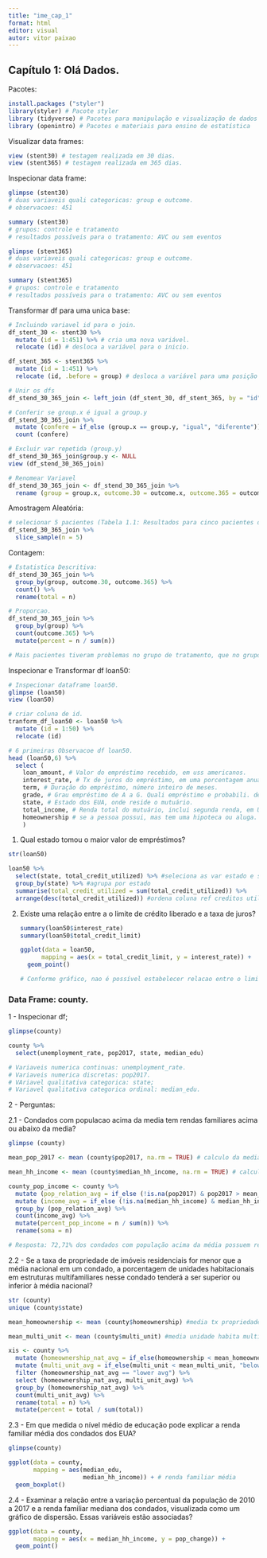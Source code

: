 ```yaml
---
title: "ime_cap_1"
format: html
editor: visual
autor: vitor paixao
---
```


## Capítulo 1: Olá Dados.

Pacotes:

```r
install.packages ("styler")
library(styler) # Pacote styler
library (tidyverse) # Pacotes para manipulação e visualização de dados
library (openintro) # Pacotes e materiais para ensino de estatística 
```

Visualizar data frames:

```r
view (stent30) # testagem realizada em 30 dias.
view (stent365) # testagem realizada em 365 dias.
```

Inspecionar data frame:

```r
glimpse (stent30)
# duas variaveis quali categoricas: group e outcome.
# observacoes: 451

summary (stent30)
# grupos: controle e tratamento
# resultados possíveis para o tratamento: AVC ou sem eventos

glimpse (stent365)
# duas variaveis quali categoricas: group e outcome.
# observacoes: 451

summary (stent365)
# grupos: controle e tratamento
# resultados possíveis para o tratamento: AVC ou sem eventos
```

Transformar df para uma unica base:

```r
# Incluindo variavel id para o join.
df_stent_30 <- stent30 %>%
  mutate (id = 1:451) %>% # cria uma nova variável.
  relocate (id) # desloca a variável para o inicio.

df_stent_365 <- stent365 %>%
  mutate (id = 1:451) %>%
  relocate (id, .before = group) # desloca a variável para uma posição especifica.

# Unir os dfs
df_stend_30_365_join <- left_join (df_stent_30, df_stent_365, by = "id")

# Conferir se group.x é igual a group.y
df_stend_30_365_join %>%
  mutate (confere = if_else (group.x == group.y, "igual", "diferente")) %>%
  count (confere)

# Excluir var repetida (group.y)
df_stend_30_365_join$group.y <- NULL 
view (df_stend_30_365_join)

# Renomear Variavel
df_stend_30_365_join <- df_stend_30_365_join %>%
  rename (group = group.x, outcome.30 = outcome.x, outcome.365 = outcome.y)
```

Amostragem Aleatória:

```r
# selecionar 5 pacientes (Tabela 1.1: Resultados para cinco pacientes do estudo do stent.)
df_stend_30_365_join %>% 
  slice_sample(n = 5)
```

Contagem:

```r
# Estatistica Descritiva:   
df_stend_30_365_join %>%
  group_by(group, outcome.30, outcome.365) %>%
  count() %>%
  rename(total = n)

# Proporcao. 
df_stend_30_365_join %>%
  group_by(group) %>%
  count(outcome.365) %>%
  mutate(percent = n / sum(n))

# Mais pacientes tiveram problemas no grupo de tratamento, que no grupo de controle.
```

Inspecionar e Transformar df loan50:

```r
# Inspecionar dataframe loan50.
glimpse (loan50)
view (loan50)

# criar coluna de id.
tranform_df_loan50 <- loan50 %>%
  mutate (id = 1:50) %>% 
  relocate (id)

# 6 primeiras Observacoe df loan50.
head (loan50,6) %>%
  select (
    loan_amount, # Valor do empréstimo recebido, em uss americanos.
    interest_rate, # Tx de juros do empréstimo, em uma porcentagem anual.
    term, # Duração do empréstimo, número inteiro de meses.
    grade, # Grau empréstimo de A a G. Quali empréstimo e probabili. de pagar.
    state, # Estado dos EUA, onde reside o mutuário.
    total_income, # Renda total do mutuário, inclui segunda renda, em US$.
    homeownership # se a pessoa possui, mas tem uma hipoteca ou aluga.
    )
```

1.  Qual estado tomou o maior valor de empréstimos?

```r
str(loan50)

loan50 %>% 
  select(state, total_credit_utilized) %>% #seleciona as var estado e saldo de credito tonado.
  group_by(state) %>% #agrupa por estado
  summarise(total_credit_utilized = sum(total_credit_utilized)) %>%
  arrange(desc(total_credit_utilized)) #ordena coluna ref creditos utilizados
```

2.  Existe uma relação entre a o limite de crédito liberado e a taxa de juros?

    ```r
    summary(loan50$interest_rate)
    summary(loan50$total_credit_limit)

    ggplot(data = loan50, 
          mapping = aes(x = total_credit_limit, y = interest_rate)) +
      geom_point()

    # Conforme gráfico, nao é possível estabelecer relacao entre o limite do empréstimo e a tx de juros. Independente do limite, as tx cobradas, em sua maioria, sao inferiores a 12,75%.
    ```

### Data Frame: county.

1 - Inspecionar df;

```r
glimpse(county)

county %>%
  select(unemployment_rate, pop2017, state, median_edu)

# Variaveis numerica continuas: unemployment_rate.
# Variaveis numerica discretas: pop2017.
# VAriavel qualitativa categorica: state;
# Variavel qualitativa categorica ordinal: median_edu.
```

2 - Perguntas:

2.1 - Condados com populacao acima da media tem rendas familiares acima ou abaixo da media?

```r
glimpse (county)

mean_pop_2017 <- mean (county$pop2017, na.rm = TRUE) # calculo da media.

mean_hh_income <- mean (county$median_hh_income, na.rm = TRUE) # calculo da media.

county_pop_income <- county %>% 
  mutate (pop_relation_avg = if_else (!is.na(pop2017) & pop2017 > mean_pop_2017, "pop greater avg", "pop less or equal to avg")) %>% 
  mutate (income_avg = if_else (!is.na(median_hh_income) & median_hh_income > mean_hh_income, "higher avg income", "lower or equal avg income")) %>% 
  group_by (pop_relation_avg) %>%
  count(income_avg) %>%
  mutate(percent_pop_income = n / sum(n)) %>%
  rename(soma = n)

# Resposta: 72,71% dos condados com população acima da média possuem renda acima da média dos condados.
```

2.2 - Se a taxa de propriedade de imóveis residenciais for menor que a média nacional em um condado, a porcentagem de unidades habitacionais em estruturas multifamiliares nesse condado tenderá a ser superior ou inferior à média nacional?

```r
str (county)
unique (county$state)

mean_homeownership <- mean (county$homeownership) #media tx propriedade de imoveis.

mean_multi_unit <- mean (county$multi_unit) #media unidade habita multi-familia.

xis <- county %>% 
  mutate (homeownership_nat_avg = if_else(homeownership < mean_homeownership, "lower avg", "equal or higher avg")) %>%
  mutate (multi_unit_avg = if_else(multi_unit < mean_multi_unit, "below average", "above average")) %>%
  filter (homeownership_nat_avg == "lower avg") %>%
  select (homeownership_nat_avg, multi_unit_avg) %>%
  group_by (homeownership_nat_avg) %>%
  count(multi_unit_avg) %>%
  rename(total = n) %>%
  mutate(percent = total / sum(total))
```

2.3 - Em que medida o nível médio de educação pode explicar a renda familiar média dos condados dos EUA?

```r
glimpse(county)

ggplot(data = county, 
       mapping = aes(median_edu, 
                     median_hh_income)) + # renda familiar média
  geom_boxplot()

```

2.4 - Examinar a relação entre a variação percentual da população de 2010 a 2017 e a renda familiar mediana dos condados, visualizada como um gráfico de dispersão. Essas variáveis ​​estão associadas?

```r
ggplot(data = county, 
       mapping = aes(x = median_hh_income, y = pop_change)) +
  geom_point()
```
